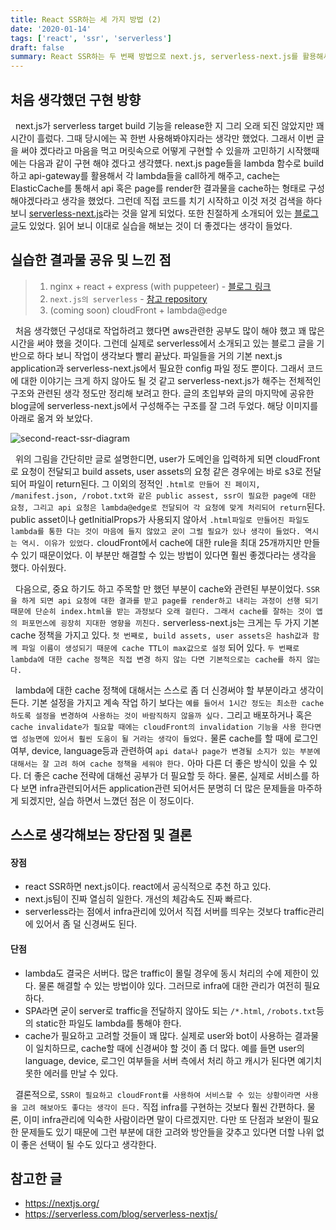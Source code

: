 ```yaml
---
title: React SSR하는 세 가지 방법 (2)
date: '2020-01-14'
tags: ['react', 'ssr', 'serverless']
draft: false
summary: React SSR하는 두 번째 방법으로 next.js, serverless-next.js를 활용해서 구현을 해보았다.
---
```


## 처음 생각했던 구현 방향

&nbsp; next.js가 serverless target build 기능을 release한 지 그리 오래 되진 않았지만 꽤 시간이 흘렀다. 그때 당시에는 꼭 한번 사용해봐야지라는 생각만 했었다.
그래서 이번 글을 써야 겠다라고 마음을 먹고 머릿속으로 어떻게 구현할 수 있을까 고민하기 시작했때에는 다음과 같이 구현 해야 겠다고 생각헀다. next.js page들을 lambda 함수로 build하고 api-gateway를 활용해서 각 lambda들을 call하게 해주고,
cache는 ElasticCache를 통해서 api 혹은 page를 render한 결과물을 cache하는 형태로 구성해야겠다라고 생각을 했었다.
그런데 직접 코드를 치기 시작하고 이것 저것 검색을 하다 보니 [serverless-next.js](https://github.com/danielcondemarin/serverless-next.js/tree/master/packages/serverless-nextjs-component)라는 것을 알게 되었다.
또한 친절하게 소개되어 있는 [블로그 글](https://serverless.com/blog/serverless-nextjs/)도 있었다. 읽어 보니 이대로 실습을 해보는 것이 더 좋겠다는 생각이 들었다.

## 실습한 결과물 공유 및 느낀 점

> 1. nginx + react + express (with puppeteer) - [블로그 링크](https://seonghyeonkimm.github.io/first-react-ssr/) <br />
> 2. `next.js의 serverless` - [참고 repository](https://github.com/seonghyeonkimm/nextjs-serverless) <br />
> 3. (coming soon) cloudFront + lambda@edge <br />

&nbsp; 처음 생각했던 구성대로 작업하려고 했다면 aws관련한 공부도 많이 해야 했고 꽤 많은 시간을 써야 했을 것이다.
그런데 실제로 serverless에서 소개되고 있는 블로그 글을 기반으로 하다 보니 작업이 생각보다 빨리 끝났다. 파일들을 거의 기본 next.js application과 serverless-next.js에서 필요한 config 파일 정도 뿐이다.
그래서 코드에 대한 이야기는 크게 하지 않아도 될 것 같고 serverless-next.js가 해주는 전체적인 구조와 관련된 생각 정도만 정리해 보려고 한다.
글의 초입부와 글의 마지막에 공유한 blog글에 serverless-next.js에서 구성해주는 구조를 잘 그려 두었다. 해당 이미지를 아래로 옮겨 와 보았다.

![second-react-ssr-diagram](https://s3-us-west-2.amazonaws.com/assets.blog.serverless.com/serverless-nextjs/serverless_nextjs_lambda_edge_aws_architecture.png)

&nbsp; 위의 그림을 간단히만 글로 설명한디면, user가 도메인을 입력하게 되면 cloudFront로 요청이 전달되고 build assets, user assets의 요청 같은 경우에는 바로 s3로 전달 되어 파일이 return된다.
그 이외의 정적인 `.html로 만들어 진 페이지, /manifest.json, /robot.txt와 같은 public assest, ssr이 필요한 page에 대한 요청, 그리고 api 요청은 lambda@edge로 전달되어 각 요청에 맞게 처리되어 return`된다.
public asset이나 getInitialProps가 사용되지 않아서 `.html파일로 만들어진 파일도 lambda를 통한 다는 것이 마음에 들지 않았고 굳이 그럴 필요가 있나 생각이 들었다. 역시는 역시. 이유가 있었다.`
cloudFront에서 cache에 대한 rule을 최대 25개까지만 만들 수 있기 때문이었다. 이 부분만 해결할 수 있는 방법이 있다면 훨씬 좋겠다라는 생각을 했다. 아쉬웠다.

&nbsp; 다음으로, 중요 하기도 하고 주목할 만 했던 부분이 cache와 관련된 부분이었다. `SSR을 하게 되면 api 요청에 대한 결과를 받고 page를 render하고 내리는 과정이 선행 되기 때문에 단순히 index.html을 받는 과정보다 오래 걸린다. 그래서 cache를 잘하는 것이 앱의 퍼포먼스에 굉장히 지대한 영향을 끼친다.`
serverless-next.js는 크게는 두 가지 기본 cache 정책을 가지고 있다. `첫 번째로, build assets, user assets은 hash값과 함께 파일 이름이 생성되기 때문에 cache TTL이 max값으로 설정` 되어 있다.
`두 번째로 lambda에 대한 cache 정책은 직접 변경 하지 않는 다면 기본적으로는 cache를 하지 않는다.`

&nbsp; lambda에 대한 cache 정책에 대해서는 스스로 좀 더 신경써야 할 부분이라고 생각이 든다. 기본 설정을 가지고 계속 작업 하기 보다는
`예를 들어서 1시간 정도는 최소한 cache하도록 설정을 변경하여 사용하는 것이 바람직하지 않을까 싶다.` 그리고 배포하거나 혹은 `cache invalidate가 필요할 때에는 cloudFront의 invalidation 기능을 사용 한다면 앱 성능면에 있어서 훨씬 도움이 될 거라는 생각이 들었다.` 물론 cache를 할 때에 로그인 여부, device, language등과 관련하여 `api data나 page가 변경될 소지가 있는 부분에 대해서는 잘 고려 하여 cache 정책을 세워야 한다.`
아마 다른 더 좋은 방식이 있을 수 있다. 더 좋은 cache 전략에 대해선 공부가 더 필요할 듯 하다. 물론, 실제로 서비스를 하다 보면 infra관련되어서든 application관련 되어서든 분명히 더 많은 문제들을 마주하게 되겠지만, 실습 하면서 느꼈던 점은 이 정도이다.

## 스스로 생각해보는 장단점 및 결론

#### 장점

- react SSR하면 next.js이다. react에서 공식적으로 추천 하고 있다.
- next.js팀이 진짜 열심히 일한다. 개선의 체감속도 진짜 빠르다.
- serverless라는 점에서 infra관리에 있어서 직접 서버를 띄우는 것보다 traffic관리에 있어서 좀 덜 신경써도 된다.

#### 단점

- lambda도 결국은 서버다. 많은 traffic이 몰릴 경우에 동시 처리의 수에 제한이 있다. 물론 해결할 수 있는 방법이야 있다. 그러므로 infra에 대한 관리가 여전히 필요하다.
- SPA라면 굳이 server로 traffic을 전달하지 않아도 되는 `/*.html`, `/robots.txt`등의 static한 파일도 lambda를 통해야 한다.
- cache가 필요하고 고려할 것들이 꽤 많다. 실제로 user와 bot이 사용하는 결과물이 일치하므로, cache할 때에 신경써야 할 것이 좀 더 많다. 예를 들면 user의 language, device, 로그인 여부들을 서버 측에서 처리 하고 캐시가 된다면 예기치 못한 에러를 만날 수 있다.

&nbsp; 결론적으로, `SSR이 필요하고 cloudFront를 사용하여 서비스할 수 있는 상황이라면 사용을 고려 해보아도 좋다는 생각이 든다.`
직접 infra를 구현하는 것보다 훨씬 간편하다. 물론, 이미 infra관리에 익숙한 사람이라면 말이 다르겠지만.
다만 또 단점과 보완이 필요한 문제들도 있기 때문에 그런 부분에 대한 고려와 방안들을 갖추고 있다면 더할 나위 없이 좋은 선택이 될 수도 있다고 생각한다.

## 참고한 글

- <a href="https://nextjs.org/">https://nextjs.org/</a>
- <a href="https://serverless.com/blog/serverless-nextjs/">
    https://serverless.com/blog/serverless-nextjs/
  </a>
